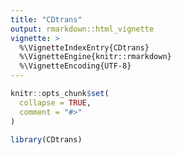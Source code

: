 ```yaml
---
title: "CDtrans"
output: rmarkdown::html_vignette
vignette: >
  %\VignetteIndexEntry{CDtrans}
  %\VignetteEngine{knitr::rmarkdown}
  %\VignetteEncoding{UTF-8}
---
```


```r
knitr::opts_chunk$set(
  collapse = TRUE,
  comment = "#>"
)
```

```r
library(CDtrans)
```
